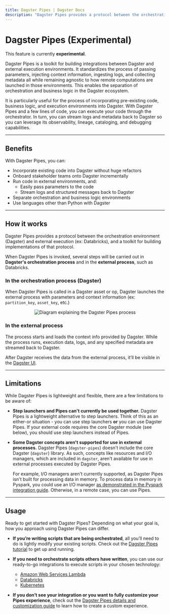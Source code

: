 ```yaml
---
title: Dagster Pipes | Dagster Docs
description: "Dagster Pipes provides a protocol between the orchestration environment (Dagster) and external execution (ex: Databricks) and a toolkit for building implementations of that protocol."
---
```


# Dagster Pipes (Experimental)

<Note>
  This feature is currently <strong>experimental</strong>.
</Note>

Dagster Pipes is a toolkit for building integrations between Dagster and external execution environments. It standardizes the process of passing parameters, injecting context information, ingesting logs, and collecting metadata all while remaining agnostic to how remote computations are launched in those environments. This enables the separation of orchestration and business logic in the Dagster ecosystem.

It is particularly useful for the process of incorporating pre-existing code, business logic, and execution environments into Dagster. With Dagster Pipes and a few lines of code, you can execute your code through the orchestrator. In turn, you can stream logs and metadata back to Dagster so you can leverage its observability, lineage, cataloging, and debugging capabilities.

---

## Benefits

With Dagster Pipes, you can:

- Incorporate existing code into Dagster without huge refactors
- Onboard stakeholder teams onto Dagster incrementally
- Run code in external environments, and:
  - Easily pass parameters to the code
  - Stream logs and structured messages back to Dagster
- Separate orchestration and business logic environments
- Use languages other than Python with Dagster

---

## How it works

Dagster Pipes provides a protocol between the orchestration environment (Dagster) and external execution (ex: Databricks), and a toolkit for building implementations of that protocol.

When Dagster Pipes is invoked, several steps will be carried out in **Dagster's orchestration process** and in the **external process**, such as Databricks.

### In the orchestration process (Dagster)

When Dagster Pipes is called in a Dagster asset or op, Dagster launches the external process with parameters and context information (ex: `partition_key`, `asset_key`, etc.)

<!-- ![Diagram explaining the Dagster Pipes process](/images/guides/dagster-pipes/dagster-pipes-process.png) -->

<center>
  <Image
    alt="Diagram explaining the Dagster Pipes process"
    src="/images/guides/dagster-pipes/dagster-pipes-process.png"
    width={1122}
    height={388}
  />
</center>

### In the external process

The process starts and loads the context info provided by Dagster. While the process runs, execution data, logs, and any specified metadata are streamed back to Dagster.

After Dagster receives the data from the external process, it’ll be visible in the [Dagster UI](/concepts/webserver/ui).

---

## Limitations

While Dagster Pipes is lightweight and flexible, there are a few limitations to be aware of:

- **Step launchers and Pipes can't currently be used together.** Dagster Pipes is a lightweight alternative to step launchers. Think of this as an either-or situation - you can use step launchers **or** you can use Dagster Pipes. If your external code requires the core Dagster module (see below), you should use step launchers instead of Pipes.

- **Some Dagster concepts aren't supported for use in external processes.** Dagster Pipes (`dagster-pipes`) doesn't include the core Dagster (`dagster`) library. As such, concepts like resources and I/O managers, which are included in `dagster`, aren't available for use in external processes executed by Dagster Pipes.

  For example, I/O managers aren't currently supported, as Dagster Pipes isn't built for processing data in memory. To process data in memory in Pyspark, you could use an I/O manager [as demonstrated in the Pyspark integration guide](/integrations/spark#running-pyspark-code-in-assets). Otherwise, in a remote case, you can use Pipes.

---

## Usage

Ready to get started with Dagster Pipes? Depending on what your goal is, how you approach using Dagster Pipes can differ.

- **If you’re writing scripts that are being orchestrated**, all you’ll need to do is lightly modify your existing scripts. Check out the [Dagster Pipes tutorial](/concepts/dagster-pipes/subprocess) to get up and running.

- **If you need to orchestrate scripts others have written**, you can use our ready-to-go integrations to execute scripts in your chosen technology:

  - [Amazon Web Services Lambda](/concepts/dagster-pipes/aws-lambda)
  - [Databricks](/concepts/dagster-pipes/databricks)
  - [Kubernetes](/concepts/dagster-pipes/kubernetes)

- **If you don’t see your integration or you want to fully customize your Pipes experience**, check out the [Dagster Pipes details and customization guide](/concepts/dagster-pipes/dagster-pipes-details-and-customization) to learn how to create a custom experience.
